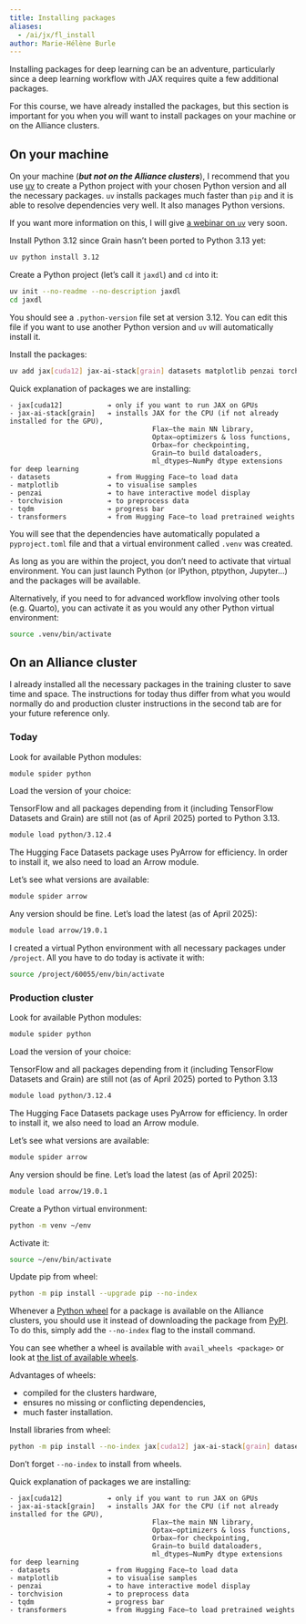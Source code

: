 ```yaml
---
title: Installing packages
aliases:
  - /ai/jx/fl_install
author: Marie-Hélène Burle
---
```


:::{.def}

Installing packages for deep learning can be an adventure, particularly since a deep learning workflow with JAX requires quite a few additional packages.

For this course, we have already installed the packages, but this section is important for you when you will want to install packages on your machine or on the Alliance clusters.

:::

## On your machine

On your machine (***but not on the Alliance clusters***), I recommend that you use [uv](https://docs.astral.sh/uv/) to create a Python project with your chosen Python version and all the necessary packages. `uv` installs packages much faster than `pip` and it is able to resolve dependencies very well. It also manages Python versions.

:::{.note}

If you want more information on this, I will give [a webinar on `uv`](/python/wb_uv) very soon.

:::

Install Python 3.12 since Grain hasn't been ported to Python 3.13 yet:

```.bash
uv python install 3.12
```

Create a Python project (let's call it `jaxdl`) and `cd` into it:

```.bash
uv init --no-readme --no-description jaxdl
cd jaxdl
```

You should see a `.python-version` file set at version 3.12. You can edit this file if you want to use another Python version and `uv` will automatically install it.

Install the packages:

```.bash
uv add jax[cuda12] jax-ai-stack[grain] datasets matplotlib penzai torchvision tqdm transformers
```

:::{.note}

Quick explanation of packages we are installing:

```
- jax[cuda12]           ➔ only if you want to run JAX on GPUs
- jax-ai-stack[grain]   ➔ installs JAX for the CPU (if not already installed for the GPU),
                                   Flax—the main NN library,
                                   Optax—optimizers & loss functions,
                                   Orbax—for checkpointing,
                                   Grain—to build dataloaders,
          						   ml_dtypes—NumPy dtype extensions for deep learning
- datasets              ➔ from Hugging Face—to load data
- matplotlib            ➔ to visualise samples
- penzai                ➔ to have interactive model display
- torchvision           ➔ to preprocess data
- tqdm                  ➔ progress bar
- transformers          ➔ from Hugging Face—to load pretrained weights
```

:::

You will see that the dependencies have automatically populated a `pyproject.toml` file and that a virtual environment called `.venv` was created.

As long as you are within the project, you don't need to activate that virtual environment. You can just launch Python (or IPython, ptpython, Jupyter...) and the packages will be available.

Alternatively, if you need to for advanced workflow involving other tools (e.g. Quarto), you can activate it as you would any other Python virtual environment:

```.bash
source .venv/bin/activate
```

## On an Alliance cluster

:::{.note}

I already installed all the necessary packages in the training cluster to save time and space. The instructions for today thus differ from what you would normally do and production cluster instructions in the second tab are for your future reference only.

:::

::: {.panel-tabset}

### Today

Look for available Python modules:

```.bash
module spider python
```

Load the version of your choice:

:::{.note}

TensorFlow and all packages depending from it (including TensorFlow Datasets and Grain) are still not (as of April 2025) ported to Python 3.13.

:::

```.bash
module load python/3.12.4
```

The Hugging Face Datasets package uses PyArrow for efficiency. In order to install it, we also need to load an Arrow module.

Let's see what versions are available:

```.bash
module spider arrow
```

Any version should be fine. Let's load the latest (as of April 2025):

```.bash
module load arrow/19.0.1
```

I created a virtual Python environment with all necessary packages under `/project`. All you have to do today is activate it with:

```.bash
source /project/60055/env/bin/activate
```

### Production cluster

Look for available Python modules:

```.bash
module spider python
```

Load the version of your choice:

:::{.note}

TensorFlow and all packages depending from it (including TensorFlow Datasets and Grain) are still not (as of April 2025) ported to Python 3.13

:::

```.bash
module load python/3.12.4
```

The Hugging Face Datasets package uses PyArrow for efficiency. In order to install it, we also need to load an Arrow module.

Let's see what versions are available:

```.bash
module spider arrow
```

Any version should be fine. Let's load the latest (as of April 2025):

```.bash
module load arrow/19.0.1
```

Create a Python virtual environment:

```.bash
python -m venv ~/env
```

Activate it:

```.bash
source ~/env/bin/activate
```

Update pip from wheel:

```.bash
python -m pip install --upgrade pip --no-index
```

:::{.note}

Whenever a [Python wheel](https://pythonwheels.com/) for a package is available on the Alliance clusters, you should use it instead of downloading the package from [PyPI](https://pypi.org/). To do this, simply add the `--no-index` flag to the install command.

You can see whether a wheel is available with `avail_wheels <package>` or look at [the list of available wheels](https://docs.alliancecan.ca/wiki/Available_Python_wheels).

Advantages of wheels:

- compiled for the clusters hardware,
- ensures no missing or conflicting dependencies,
- much faster installation.

:::

Install libraries from wheel:

```.bash
python -m pip install --no-index jax[cuda12] jax-ai-stack[grain] datasets matplotlib penzai torchvision tqdm transformers
```

:::{.note}

Don't forget `--no-index` to install from wheels.

:::

:::{.note}

Quick explanation of packages we are installing:

```
- jax[cuda12]           ➔ only if you want to run JAX on GPUs
- jax-ai-stack[grain]   ➔ installs JAX for the CPU (if not already installed for the GPU),
                                   Flax—the main NN library,
                                   Optax—optimizers & loss functions,
                                   Orbax—for checkpointing,
                                   Grain—to build dataloaders,
          						   ml_dtypes—NumPy dtype extensions for deep learning
- datasets              ➔ from Hugging Face—to load data
- matplotlib            ➔ to visualise samples
- penzai                ➔ to have interactive model display
- torchvision           ➔ to preprocess data
- tqdm                  ➔ progress bar
- transformers          ➔ from Hugging Face—to load pretrained weights
```

:::

:::
